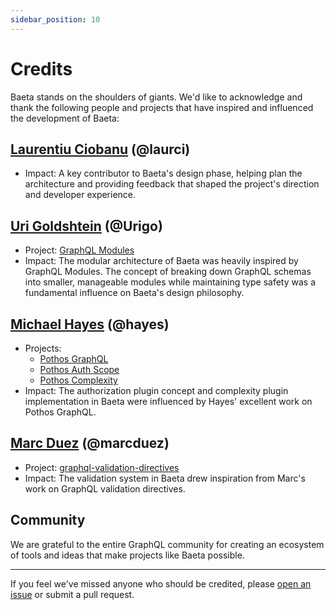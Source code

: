 ```yaml
---
sidebar_position: 10
---
```


# Credits

Baeta stands on the shoulders of giants. We'd like to acknowledge and thank the following people and projects that have inspired and influenced the development of Baeta:

## [Laurentiu Ciobanu](https://github.com/laurci) (@laurci)

- Impact: A key contributor to Baeta's design phase, helping plan the architecture and providing feedback that shaped the project's direction and developer experience.

## [Uri Goldshtein](https://github.com/Urigo) (@Urigo)

- Project: [GraphQL Modules](https://github.com/Urigo/graphql-modules)
- Impact: The modular architecture of Baeta was heavily inspired by GraphQL Modules. The concept of breaking down GraphQL schemas into smaller, manageable modules while maintaining type safety was a fundamental influence on Baeta's design philosophy.

## [Michael Hayes](https://github.com/hayes) (@hayes)

- Projects: 
  - [Pothos GraphQL](https://pothos-graphql.dev)
  - [Pothos Auth Scope](https://github.com/hayes/pothos/tree/main/packages/plugin-scope-auth)
  - [Pothos Complexity](https://github.com/hayes/pothos/tree/main/packages/plugin-complexity)
- Impact: The authorization plugin concept and complexity plugin implementation in Baeta were influenced by Hayes' excellent work on Pothos GraphQL.

## [Marc Duez](https://github.com/marcduez) (@marcduez)

- Project: [graphql-validation-directives](https://github.com/marcduez/graphql-validation-directives)
- Impact: The validation system in Baeta drew inspiration from Marc's work on GraphQL validation directives.

## Community

We are grateful to the entire GraphQL community for creating an ecosystem of tools and ideas that make projects like Baeta possible.

---

If you feel we've missed anyone who should be credited, please [open an issue](https://github.com/andreisergiu98/baeta/issues) or submit a pull request.
